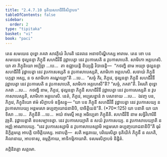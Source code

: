 ```yaml
---
title: "2.4.7.10 ទុតិយសហជីវិនីសិក្ខាបទ"
tableOfContents: false
sidebar:
  order: 2
type: "tipitaka"
basket: "vi"
book: "paci"
---
```



<DynamicBreadcrumb />

<Division number="1115" book="paci">

<Paragraph number="3285" book="paci">
តេន សមយេន ពុទ្ធោ ភគវា សាវត្ថិយំ វិហរតិ ជេតវនេ អនាថបិណ្ឌិកស្ស អារាមេ. តេន ខោ បន សមយេន ថុល្លនន្ទា ភិក្ខុនី សហជីវិនឹ វុដ្ឋាបេត្វា នេវ វូបកាសេតិ ន វូបកាសាបេតិ. សាមិកោ អគ្គហេសិ.
</Paragraph>

<Paragraph number="3286" book="paci">
យា តា ភិក្ខុនិយោ អប្បិច្ឆា …បេ…  តា ឧជ្ឈាយន្តិ ខិយ្យន្តិ វិបាចេន្តិ—  “កថញ្ហិ នាម អយ្យា ថុល្លនន្ទា សហជីវិនឹ វុដ្ឋាបេត្វា នេវ វូបកាសេស្សតិ ន វូបកាសាបេស្សតិ, សាមិកោ អគ្គហេសិ. សចាយំ ភិក្ខុនី បក្កន្តា អស្ស, ន ច សាមិកោ គណ្ហេយ្យា”តិ …បេ…  “សច្ចំ កិរ, ភិក្ខវេ, ថុល្លនន្ទា ភិក្ខុនី សហជីវិនឹ វុដ្ឋាបេត្វា នេវ វូបកាសេតិ ន វូបកាសាបេតិ, សាមិកោ អគ្គហេសី”តិ? “សច្ចំ, ភគវា”តិ. វិគរហិ ពុទ្ធោ ភគវា …បេ…  កថញ្ហិ នាម, ភិក្ខវេ, ថុល្លនន្ទា ភិក្ខុនី សហជីវិនឹ វុដ្ឋាបេត្វា នេវ វូបកាសេស្សតិ ន វូបកាសាបេស្សតិ, សាមិកោ អគ្គហេសិ. នេតំ, ភិក្ខវេ, អប្បសន្នានំ វា បសាទាយ …បេ…  ឯវញ្ច បន, ភិក្ខវេ, ភិក្ខុនិយោ ឥមំ សិក្ខាបទំ ឧទ្ទិសន្តុ—
</Paragraph>

</Division>
<Division number="1116" book="paci">

<Paragraph number="3287" book="paci">
<Emphasis>“យា បន ភិក្ខុនី សហជីវិនឹ វុដ្ឋាបេត្វា នេវ វូបកាសេយ្យ ន វូបកាសាបេយ្យ អន្តមសោ ឆប្បញ្ចយោជនានិបិ, បាចិត្តិយន៑”</Emphasis>តិ. (*70*:<Emphasis>125</Emphasis>)
</Paragraph>

</Division>
<Division number="1117" book="paci">

<Paragraph number="3288" book="paci">
<Emphasis>យា បនា</Emphasis>តិ យា យាទិសា …បេ…  <Emphasis>ភិក្ខុនី</Emphasis>តិ …បេ…  អយំ ឥមស្មឹ អត្ថេ អធិប្បេតា ភិក្ខុនីតិ.
</Paragraph>

<Paragraph number="3289" book="paci">
<Emphasis>សហជីវិនី</Emphasis> នាម សទ្ធិវិហារិនី វុច្ចតិ. <Emphasis>វុដ្ឋាបេត្វា</Emphasis>តិ ឧបសម្បាទេត្វា. <Emphasis>នេវ</Emphasis> <Emphasis>វូបកាសេយ្យា</Emphasis>តិ ន សយំ វូបកាសេយ្យ. <Emphasis>ន វូបកាសាបេយ្យា</Emphasis>តិ ន អញ្ញំ អាណាបេយ្យ. “នេវ វូបកាសេស្សាមិ ន វូបកាសាបេស្សាមិ អន្តមសោ ឆប្បញ្ចយោជនានិបី”តិ ធុរំ និក្ខិត្តមត្តេ អាបត្តិ បាចិត្តិយស្ស.
</Paragraph>

</Division>
<Division number="1118" book="paci">

<Paragraph number="3290" book="paci">
អនាបត្តិ—  សតិ អន្តរាយេ, បរិយេសិត្វា ទុតិយិកំ ភិក្ខុនឹ ន លភតិ, គិលានាយ, អាបទាសុ, ឧម្មត្តិកាយ, អាទិកម្មិកាយាតិ.

</Paragraph>
</Division>

<Paragraph number="3291" type="center" book="paci">
ទសមសិក្ខាបទំ និដ្ឋិតំ.

  
គព្ភិនិវគ្គោ សត្តមោ.
</Paragraph>